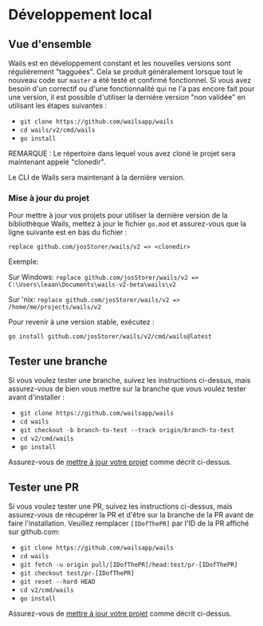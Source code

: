 # Développement local

## Vue d'ensemble

Wails est en développement constant et les nouvelles versions sont régulièrement "tagguées". Cela se produit généralement lorsque tout le nouveau code sur `master` a été testé et confirmé fonctionnel. Si vous avez besoin d'un correctif ou d'une fonctionnalité qui ne l'a pas encore fait pour une version, il est possible d'utiliser la dernière version "non validée" en utilisant les étapes suivantes :

- `git clone https://github.com/wailsapp/wails`
- `cd wails/v2/cmd/wails`
- `go install`

REMARQUE : Le répertoire dans lequel vous avez cloné le projet sera maintenant appelé "clonedir".

Le CLI de Wails sera maintenant à la dernière version.

### Mise à jour du projet

Pour mettre à jour vos projets pour utiliser la dernière version de la bibliothèque Wails, mettez à jour le fichier `go.mod` et assurez-vous que la ligne suivante est en bas du fichier :

`replace github.com/josStorer/wails/v2 => <clonedir>`

Exemple:

Sur Windows: `replace github.com/josStorer/wails/v2 => C:\Users\leaan\Documents\wails-v2-beta\wails\v2`

Sur 'nix: `replace github.com/josStorer/wails/v2 => /home/me/projects/wails/v2`

Pour revenir à une version stable, exécutez :

`go install github.com/josStorer/wails/v2/cmd/wails@latest`

## Tester une branche

Si vous voulez tester une branche, suivez les instructions ci-dessus, mais assurez-vous de bien vous mettre sur la branche que vous voulez tester avant d'installer :

- `git clone https://github.com/wailsapp/wails`
- `cd wails`
- `git checkout -b branch-to-test --track origin/branch-to-test`
- `cd v2/cmd/wails`
- `go install`

Assurez-vous de [mettre à jour votre projet](#updating-your-project) comme décrit ci-dessus.

## Tester une PR

Si vous voulez tester une PR, suivez les instructions ci-dessus, mais assurez-vous de récupérer la PR et d'être sur la branche de la PR avant de faire l'installation. Veuillez remplacer `[IDofThePR]` par l'ID de la PR affiché sur github.com:

- `git clone https://github.com/wailsapp/wails`
- `cd wails`
- `git fetch -u origin pull/[IDofThePR]/head:test/pr-[IDofThePR]`
- `git checkout test/pr-[IDofThePR]`
- `git reset --hard HEAD`
- `cd v2/cmd/wails`
- `go install`

Assurez-vous de [mettre à jour votre projet](#updating-your-project) comme décrit ci-dessus.

